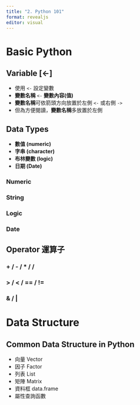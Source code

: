 ```yaml
---
title: "2. Python 101"
format: revealjs
editor: visual
---
```


# Basic Python

## Variable \[\<-\]

-   使用 `<-` 設定變數
-   **變數名稱** `<-` **變數內容(值)**
-   **變數名稱**可依箭頭方向放置於左側 `<-` 或右側 `->`
-   但為方便閱讀，**變數名稱**多放置於左側

## Data Types

-   **數值 (numeric)**
-   **字串 (character)**
-   **布林變數 (logic)**
-   **日期 (Date)**

### Numeric

### String

### Logic

### Date

## Operator 運算子

### + / - / \* / /

### \> / \< / == / !=

### & / \|

# Data Structure

## Common Data Structure in Python

-   向量 Vector
-   因子 Factor
-   列表 List
-   矩陣 Matrix
-   資料框 data.frame
-   屬性查詢函數

# 
